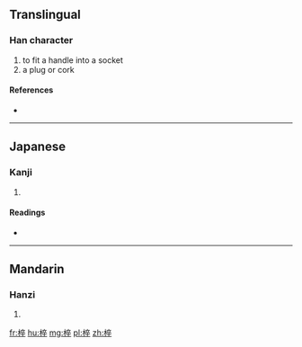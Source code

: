 ==Translingual==

===Han character===
{{Han char|rn=75|rad=木|as=08|sn=12|four=4094<sub>8</sub>|canj=木卜人十 (DYOJ)}}

# to fit a handle into a socket
# a plug or cork

====References====
* {{Han ref|kx=0536.060|dkj=15019|dj=0923.190|hdz=21237.010|uh=690A|ud=26890|bh=D9CB|bd=55755}}

----

==Japanese==

===Kanji===
{{ja-kanji|grade=|rs=木08}}

# {{defn|lang=ja|sort=木08}}

====Readings====
* {{ja-readings|on=[[そつ]] (sotsu), [[さつ]] (satsu), [[すい]] (sui)|kun=[[ほぞ]] (hozo)}}

----

==Mandarin==

===Hanzi===
{{cmn-hanzi|pin=[[chuí]] ([[chui2]]), [[zuó]] ([[zuo2]])|wg=ch'ui<sup>2</sup>, tso<sup>2</sup>}}

# {{defn|lang=cmn|sort=木08}}

[[fr:椊]]
[[hu:椊]]
[[mg:椊]]
[[pl:椊]]
[[zh:椊]]